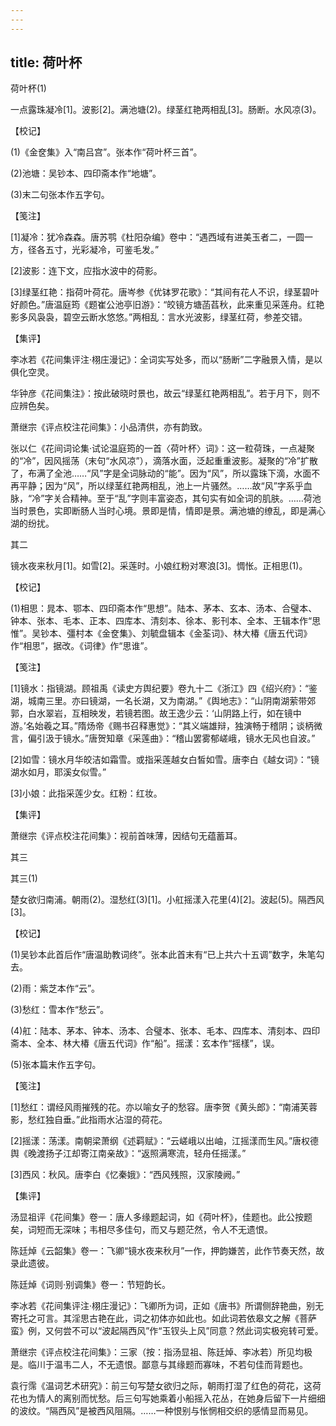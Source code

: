 ```yaml
---
---
---
```

title: 荷叶杯
---



荷叶杯(1)


一点露珠凝冷[1]。波影[2]。满池塘(2)。绿茎红艳两相乱[3]。肠断。水风凉(3)。





【校记】


(1)《金奁集》入“南吕宫”。张本作“荷叶杯三首”。

(2)池塘：吴钞本、四印斋本作“地塘”。

(3)末二句张本作五字句。





【笺注】


[1]凝冷：犹冷森森。唐苏鹗《杜阳杂编》卷中：“遇西域有进美玉者二，一圆一方，径各五寸，光彩凝冷，可鉴毛发。”

[2]波影：连下文，应指水波中的荷影。

[3]绿茎红艳：指荷叶荷花。唐岑参《优钵罗花歌》：“其间有花人不识，绿茎碧叶好颜色。”唐温庭筠《题崔公池亭旧游》：“皎镜方塘菡萏秋，此来重见采莲舟。红艳影多风袅袅，碧空云断水悠悠。”两相乱：言水光波影，绿茎红荷，参差交错。





【集评】


李冰若《花间集评注·栩庄漫记》：全词实写处多，而以“肠断”二字融景入情，是以俱化空灵。

华钟彦《花间集注》：按此破晓时景也，故云“绿茎红艳两相乱”。若于月下，则不应辨色矣。

萧继宗《评点校注花间集》：小品清供，亦有韵致。

张以仁《花间词论集·试论温庭筠的一首〈荷叶杯〉词》：这一粒荷珠，一点凝聚的“冷”，因风摇荡（末句“水风凉”），滴落水面，泛起重重波影。凝聚的“冷”扩散了，布满了全池……“风”字是全词脉动的“能”。因为“风”，所以露珠下滴，水面不再平静；因为“风”，所以绿茎红艳两相乱，池上一片骚然。……故“风”字系乎血脉，“冷”字关合精神。至于“乱”字则丰富姿态，其句实有如全词的肌肤。……荷池当时景色，实即断肠人当时心境。景即是情，情即是景。满池塘的缭乱，即是满心湖的纷扰。





其二


镜水夜来秋月[1]。如雪[2]。采莲时。小娘红粉对寒浪[3]。惆怅。正相思(1)。





【校记】


(1)相思：晁本、鄂本、四印斋本作“思想”。陆本、茅本、玄本、汤本、合璧本、钟本、张本、毛本、正本、四库本、清刻本、徐本、影刊本、全本、王辑本作“思惟”。吴钞本、彊村本《金奁集》、刘毓盘辑本《金荃词》、林大椿《唐五代词》作“相思”，据改。《词律》作“思谁”。





【笺注】


[1]镜水：指镜湖。顾祖禹《读史方舆纪要》卷九十二《浙江》四《绍兴府》：“鉴湖，城南三里。亦曰镜湖，一名长湖，又为南湖。”《舆地志》：“山阴南湖萦带郊郭，白水翠岩，互相映发，若镜若图。故王逸少云：‘山阴路上行，如在镜中游。’名始羲之耳。”隋炀帝《赐书召释惠觉》：“其义端雄辩，独演畅于稽阴；谈柄微言，偏引汲于镜水。”唐贺知章《采莲曲》：“稽山罢雾郁嵯峨，镜水无风也自波。”

[2]如雪：镜水月华皎洁如霜雪。或指采莲越女白皙如雪。唐李白《越女词》：“镜湖水如月，耶溪女似雪。”

[3]小娘：此指采莲少女。红粉：红妆。





【集评】


萧继宗《评点校注花间集》：视前首味薄，因结句无蕴蓄耳。





其三

其三(1)


楚女欲归南浦。朝雨(2)。湿愁红(3)[1]。小舡摇漾入花里(4)[2]。波起(5)。隔西风[3]。





【校记】


(1)吴钞本此首后作“唐温助教词终”。张本此首末有“已上共六十五调”数字，朱笔勾去。

(2)雨：紫芝本作“云”。

(3)愁红：雪本作“愁云”。

(4)舡：陆本、茅本、钟本、汤本、合璧本、张本、毛本、四库本、清刻本、四印斋本、全本、林大椿《唐五代词》作“船”。摇漾：玄本作“摇樣”，误。

(5)张本篇末作五字句。





【笺注】


[1]愁红：谓经风雨摧残的花。亦以喻女子的愁容。唐李贺《黄头郎》：“南浦芙蓉影，愁红独自垂。”此指雨水沾湿的荷花。

[2]摇漾：荡漾。南朝梁萧纲《述羁赋》：“云嵯峨以出岫，江摇漾而生风。”唐权德舆《晚渡扬子江却寄江南亲故》：“返照满寒流，轻舟任摇漾。”

[3]西风：秋风。唐李白《忆秦娥》：“西风残照，汉家陵阙。”





【集评】


汤显祖评《花间集》卷一：唐人多缘题起词，如《荷叶杯》，佳题也。此公按题矣，词短而无深味；韦相尽多佳句，而又与题茫然，令人不无遗恨。

陈廷焯《云韶集》卷一：飞卿“镜水夜来秋月”一作，押韵嫌苦，此作节奏天然，故录此遗彼。

陈廷焯《词则·别调集》卷一：节短韵长。

李冰若《花间集评注·栩庄漫记》：飞卿所为词，正如《唐书》所谓侧辞艳曲，别无寄托之可言。其淫思古艳在此，词之初体亦如此也。如此词若依皋文之解《菩萨蛮》例，又何尝不可以“波起隔西风”作“玉钗头上风”同意？然此词实极宛转可爱。

萧继宗《评点校注花间集》：三家（按：指汤显祖、陈廷焯、李冰若）所见均极是。临川于温韦二人，不无遗恨。鄙意与其缘题而寡味，不若句佳而背题也。

袁行霈《温词艺术研究》：前三句写楚女欲归之际，朝雨打湿了红色的荷花，这荷花也为情人的离别而忧愁。后三句写她乘着小船摇入花丛，在她身后留下一片细细的波纹。“隔西风”是被西风阻隔。……一种恨别与怅惘相交织的感情显而易见。